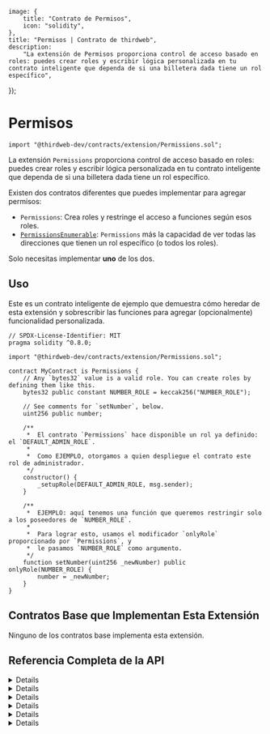 
	image: {
		title: "Contrato de Permisos",
		icon: "solidity",
	},
	title: "Permisos | Contrato de thirdweb",
	description:
		"La extensión de Permisos proporciona control de acceso basado en roles: puedes crear roles y escribir lógica personalizada en tu contrato inteligente que dependa de si una billetera dada tiene un rol específico",
});

# Permisos

```solidity
import "@thirdweb-dev/contracts/extension/Permissions.sol";
```

La extensión `Permissions` proporciona control de acceso basado en roles: puedes crear roles y escribir lógica personalizada en tu contrato inteligente que dependa de si una billetera dada tiene un rol específico.

Existen dos contratos diferentes que puedes implementar para agregar permisos:

- `Permissions`: Crea roles y restringe el acceso a funciones según esos roles.
- [`PermissionsEnumerable`](/contracts/build/extensions/general/PermissionsEnumerable): `Permissions` más la capacidad de ver todas las direcciones que tienen un rol específico (o todos los roles).

Solo necesitas implementar **uno** de los dos.

<GithubButtonLink href="https://github.com/thirdweb-dev/contracts/blob/main/contracts/extension/Permissions.sol" />

## Uso

Este es un contrato inteligente de ejemplo que demuestra cómo heredar de esta extensión y sobrescribir las funciones para agregar (opcionalmente) funcionalidad personalizada.

```solidity
// SPDX-License-Identifier: MIT
pragma solidity ^0.8.0;

import "@thirdweb-dev/contracts/extension/Permissions.sol";

contract MyContract is Permissions {
    // Any `bytes32` value is a valid role. You can create roles by defining them like this.
    bytes32 public constant NUMBER_ROLE = keccak256("NUMBER_ROLE");

    // See comments for `setNumber`, below.
    uint256 public number;

    /**
     *  El contrato `Permissions` hace disponible un rol ya definido: el `DEFAULT_ADMIN_ROLE`.
     *
     *  Como EJEMPLO, otorgamos a quien despliegue el contrato este rol de administrador.
     */
    constructor() {
        _setupRole(DEFAULT_ADMIN_ROLE, msg.sender);
    }

    /**
     *  EJEMPLO: aquí tenemos una función que queremos restringir solo a los poseedores de `NUMBER_ROLE`.
     *
     *  Para lograr esto, usamos el modificador `onlyRole` proporcionado por `Permissions`, y
     *  le pasamos `NUMBER_ROLE` como argumento.
     */
    function setNumber(uint256 _newNumber) public onlyRole(NUMBER_ROLE) {
        number = _newNumber;
    }
}
```

## Contratos Base que Implementan Esta Extensión

Ninguno de los contratos base implementa esta extensión.

## Referencia Completa de la API

<Details summary="hasRole">

```solidity
function hasRole(bytes32 role, address account) external view returns (bool);
```

- Devuelve `true` si a `account` se le ha otorgado el rol `role`.

</Details>

<Details summary="getRoleAdmin">

```solidity
function getRoleAdmin(bytes32 role) external view returns (bytes32);
```

- Devuelve el rol de administrador que controla `role`, es decir, los poseedores del rol de administrador (el valor devuelto) pueden otorgar o revocar `role` a las billeteras.

</Details>

<Details summary="grantRole">

```solidity
function grantRole(bytes32 role, address account) external;
```

- Otorga `role` a `account`. Solo puede ser llamada por un poseedor del rol de administrador del rol que se está otorgando.

</Details>

<Details summary="revokeRole">

```solidity
function revokeRole(bytes32 role, address account) external;
```

- Revoca `role` de `account`. Solo puede ser llamada por un poseedor del rol de administrador del rol que se está revocando.

</Details>

<Details summary="renounceRole">

```solidity
function renounceRole(bytes32 role, address account) external;
```

- Revoca `role` de la cuenta que realiza la llamada.

</Details>

<Details summary="hasRoleWithSwitch">

```solidity
function hasRoleWithSwitch(bytes32 role, address account) public view returns (bool);
```

- Devuelve `true` si a `account` se le ha otorgado el rol `role`.
- Las restricciones de rol pueden ser activadas o desactivadas:
  - Si `address(0)` tiene el rol `role`, entonces las restricciones de rol no se aplican, es decir, esta función siempre devolverá `true`.
  - Si `address(0)` no tiene el rol `role`, entonces las restricciones de rol se aplicarán, es decir, esta función se comportará como `hasRole`.

</Details>
